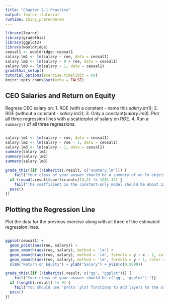 ```yaml
---
title: "Chapter 2-1 Practice"
output: learnr::tutorial
runtime: shiny_prerendered
---
```


```r
library(learnr)
library(gradethis)
library(ggplot2)
library(wooldridge)
ceosal1 <- wooldridge::ceosal1
salary.lm1 <- lm(salary ~ roe, data = ceosal1)
salary.lm2 <- lm(salary ~ 0 + roe, data = ceosal1)
salary.lm3 <- lm(salary ~ 1, data = ceosal1)
gradethis_setup()
tutorial_options(exercise.timelimit = 60)
knitr::opts_chunk$set(echo = FALSE)
```

## CEO Salaries and Return on Equity

Regress CEO salary on: 
1. ROE (with a constant - name this $salary.lm1$); 
2. ROE (without a constant - $salary.lm2$); 
3. Only a constant($salary.lm3$). Plot all three regression lines with a scatterplot of salary on ROE. 
4. Run a `summary()` of all three regressions. 

```r

```

```r
salary.lm1 <- lm(salary ~ roe, data = ceosal1)
salary.lm2 <- lm(salary ~ roe - 1, data = ceosal1)
salary.lm3 <- lm(salary ~ 1, data = ceosal1)
summary(salary.lm1)
summary(salary.lm2)
summary(salary.lm3)
```

```r
grade_this({if (!inherits(.result, c("summary.lm"))) {
    fail("Your class of your answer should be a summary of an lm object.")}
  if (round(.result$coefficients[1],2) != 1281.12) { 
    fail("The coefficient in the constant-only model should be about 1281.") }
  pass()
})
```

## Plotting the Regression Line

Plot the data for the previous exercise along with all three of the estimated regression lines. 

```r

```

```r
ggplot(ceosal1) + 
  geom_point(aes(roe, salary)) + 
  geom_smooth(aes(roe, salary), method = 'lm') + 
  geom_smooth(aes(roe, salary), method = 'lm', formula = y ~ x - 1, color = 'red') + 
  geom_smooth(aes(roe, salary), method = 'lm', formula = y ~ 1, color = 'darkgreen') + 
  xlab("Return on Equity") + ylab("Salary") + ylim(c(0,5000))
```

```r
grade_this({if (!inherits(.result, c("gg", "ggplot"))) {
    fail("Your class of your answer should be c('gg', 'ggplot').")}
  if (length(.result) != 9) { 
    fail("You should use 'proto' plot functions to add layers to the same plot" ) }
  pass()
})
```


